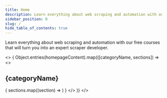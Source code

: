 ```yaml
---
title: Home
description: Learn everything about web scraping and automation with our free courses that will turn you into an expert scraper developer.
sidebar_position: 0
slug: /
hide_table_of_contents: true
---
```


Learn everything about web scraping and automation with our free courses that will turn you into an expert scraper developer.

<>
{
    Object.entries(homepageContent).map(([categoryName, sections]) =>
        <>
            <h2>{categoryName}</h2>
            <CardGrid>
                {
                    sections.map((section) =>
                    <AcademyCard
                        title={section.title}
                        desc={section.description}
                        imageUrl={section.imageUrl}
                        to={section.link}
                    />)
                }
            </CardGrid>
        </>
    )}
</>

<!-- The homepage menu card items are in the homepage_content.json file.

    Each item has its own JSON object, in which "cardItem" is the title and "href" is the link. If the link leads to outside the Apify Docs site, add the `"isExternalLink" : true` property. For local links, just use the article's path. E.g. `"/tutorials/apify-scrapers/web-scraper"`.

    In the title (cardItem), do not just give the article's name. Phrase the title in a way that answers a question or fulfills a goal the user might have.

    For example:
    {
        "cardItem": "How to run an actor",
        "href": "https://www.youtube.com/watch?v=BsidLZKdYWQ",
        "isExternalLink": true
    },

    Note:
    In JSON, all entries except booleans (true/false) and numbers need to be in double quote marks ("").

    Check the README for more information.
-->
